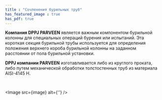 ```yaml
---
title : "Сочленения бурильных труб"
has_featured_image : true
has_pdf: true
---
```


**Компания DPPJ PARVEEN** является важным компонентом бурильной колонны для специальных операций бурения или испытаний. Эта короткая секция бурильной трубы используется для определения положения верхнего короба бурильной колонны на заданном расстоянии от пола бурильной установки.

**DPPJ компании PARVEEN** изготавливается либо из круглого проката, либо путем механической обработки толстостенных труб из материала AISI-4145 H.

<br />

<Image src={image} alt={''} />